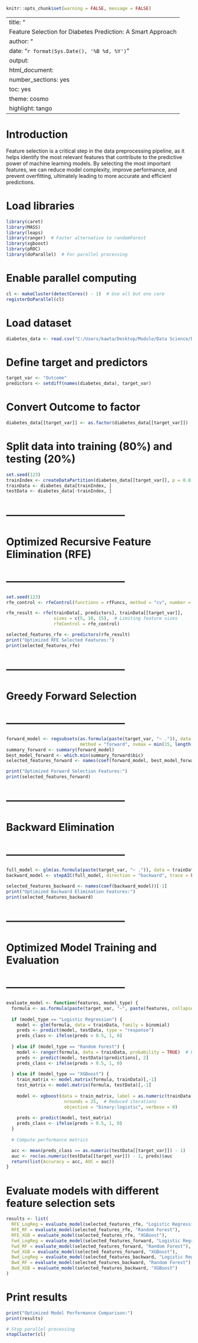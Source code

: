 ```{r setup, include=FALSE}
knitr::opts_chunk$set(warning = FALSE, message = FALSE)
```

---
title: "<h1 style='color:#2C3E50; font-size:36px; text-align:center;'>
           Feature Selection for Diabetes Prediction: A Smart Approach </h1>"
author: "<h4 style='text-align:center;'>Kawtar Zouhair</h4>"
date: "`r format(Sys.Date(), '%B %d, %Y')`"
output: 
  html_document:
    number_sections: yes
    toc: yes
    theme: cosmo
    highlight: tango
---

# Introduction

Feature selection is a critical step in the data preprocessing pipeline, as it helps identify the most relevant features that contribute to the predictive power of machine learning models. By selecting the most important features, we can reduce model complexity, improve performance, and prevent overfitting, ultimately leading to more accurate and efficient predictions.


# Load libraries

```{r}
library(caret)
library(MASS)
library(leaps)
library(ranger)  # Faster alternative to randomForest
library(xgboost)
library(pROC)
library(doParallel)  # For parallel processing
```

# Enable parallel computing

```{r}
cl <- makeCluster(detectCores() - 1)  # Use all but one core
registerDoParallel(cl)
```
# Load dataset

```{r}
diabetes_data <- read.csv("C:/Users/kawta/Desktop/Module/Data Science/Diabetes/subfolder/diabetes_dataset.csv")
```
# Define target and predictors

```{r}
target_var <- "Outcome"
predictors <- setdiff(names(diabetes_data), target_var)
```
# Convert Outcome to factor

```{r}
diabetes_data[[target_var]] <- as.factor(diabetes_data[[target_var]])
```
# Split data into training (80%) and testing (20%)

```{r}
set.seed(123)
trainIndex <- createDataPartition(diabetes_data[[target_var]], p = 0.8, list = FALSE)
trainData <- diabetes_data[trainIndex, ]
testData <- diabetes_data[-trainIndex, ]
```
# -----------------------------------
# Optimized Recursive Feature Elimination (RFE)
# -----------------------------------
```{r}
set.seed(123)
rfe_control <- rfeControl(functions = rfFuncs, method = "cv", number = 5, allowParallel = TRUE)  # Reduced folds

rfe_result <- rfe(trainData[, predictors], trainData[[target_var]], 
                  sizes = c(5, 10, 15),  # Limiting feature sizes
                  rfeControl = rfe_control)

selected_features_rfe <- predictors(rfe_result)
print("Optimized RFE Selected Features:")
print(selected_features_rfe)
```


# -----------------------------------
# Greedy Forward Selection
# -----------------------------------
```{r}
forward_model <- regsubsets(as.formula(paste(target_var, "~ .")), data = trainData, 
                            method = "forward", nvmax = min(15, length(predictors)))  # Limit max variables
summary_forward <- summary(forward_model)
best_model_forward <- which.min(summary_forward$bic)
selected_features_forward <- names(coef(forward_model, best_model_forward))[-1]

print("Optimized Forward Selection Features:")
print(selected_features_forward)
```


# -----------------------------------
# Backward Elimination
# -----------------------------------
```{r}
full_model <- glm(as.formula(paste(target_var, "~ .")), data = trainData, family = binomial)
backward_model <- stepAIC(full_model, direction = "backward", trace = FALSE)  # Suppress output for speed

selected_features_backward <- names(coef(backward_model))[-1]
print("Optimized Backward Elimination Features:")
print(selected_features_backward)
```


# -----------------------------------
# Optimized Model Training and Evaluation
# -----------------------------------
```{r}
evaluate_model <- function(features, model_type) {
  formula <- as.formula(paste(target_var, "~", paste(features, collapse = "+")))
  
  if (model_type == "Logistic Regression") {
    model <- glm(formula, data = trainData, family = binomial)
    preds <- predict(model, testData, type = "response")
    preds_class <- ifelse(preds > 0.5, 1, 0)
    
  } else if (model_type == "Random Forest") {
    model <- ranger(formula, data = trainData, probability = TRUE)  # Faster than randomForest
    preds <- predict(model, testData)$predictions[, 2]
    preds_class <- ifelse(preds > 0.5, 1, 0)
    
  } else if (model_type == "XGBoost") {
    train_matrix <- model.matrix(formula, trainData)[,-1]
    test_matrix <- model.matrix(formula, testData)[,-1]
    
    model <- xgboost(data = train_matrix, label = as.numeric(trainData[[target_var]]) - 1, 
                      nrounds = 25,  # Reduced iterations
                      objective = "binary:logistic", verbose = 0)
    
    preds <- predict(model, test_matrix)
    preds_class <- ifelse(preds > 0.5, 1, 0)
  }
  
  # Compute performance metrics

  acc <- mean(preds_class == as.numeric(testData[[target_var]]) - 1)
  auc <- roc(as.numeric(testData[[target_var]]) - 1, preds)$auc
  return(list(Accuracy = acc, AUC = auc))
}
```


# Evaluate models with different feature selection sets
```{r}
results <- list(
  RFE_LogReg = evaluate_model(selected_features_rfe, "Logistic Regression"),
  RFE_RF = evaluate_model(selected_features_rfe, "Random Forest"),
  RFE_XGB = evaluate_model(selected_features_rfe, "XGBoost"),
  Fwd_LogReg = evaluate_model(selected_features_forward, "Logistic Regression"),
  Fwd_RF = evaluate_model(selected_features_forward, "Random Forest"),
  Fwd_XGB = evaluate_model(selected_features_forward, "XGBoost"),
  Bwd_LogReg = evaluate_model(selected_features_backward, "Logistic Regression"),
  Bwd_RF = evaluate_model(selected_features_backward, "Random Forest"),
  Bwd_XGB = evaluate_model(selected_features_backward, "XGBoost")
)
```


# Print results
```{r}
print("Optimized Model Performance Comparison:")
print(results)

# Stop parallel processing
stopCluster(cl)
```



